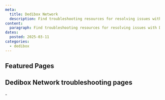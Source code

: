 ```yaml
---
meta:
  title: Dedibox Network
  description: Find troubleshooting resources for resolving issues with Dedibox Network.
content:
  paragraph: Find troubleshooting resources for resolving issues with Dedibox Network.
dates:
  posted: 2025-03-11
categories:
  - dedibox
---
```


<ProductHeader
  productName="Dedibox Network troubleshooting"
  productLogo="Dedibox Network"
  description="Learn how to fix common issues related to the network connectivity of your Dedibox server."
/>

## Featured Pages

<Grid>
    <DefaultCard
      title="Dedibox FAQ"
      description="General info on Dedibox servers."
      url="/dedibox/faq/"
      label="See more"
    />
    <DefaultCard
      title="Troubleshooting Dedibox network issues"
      description="Diagnose network connectivity issues."
      url="/dedibox-network/troubleshooting/network-troubleshooting/"
      label="See more"
    />
    <DefaultCard
      title="Dedibox anti-DDoS solutions"
      description="Free anti-DDoS protection for Dedibox servers."
      url="/dedibox-network/reference-content/anti-ddos/"
      label="See more"
    />
</Grid>

## Dedibox Network troubleshooting pages

<LinksList>
  - <LinkList to="/dedibox-network/troubleshooting/network-troubleshooting/" label="Troubleshooting Dedibox network issues" />
</LinksList>
